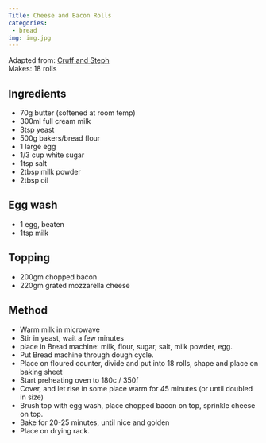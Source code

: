 ```yaml
---
Title: Cheese and Bacon Rolls
categories:
 - bread
img: img.jpg
---
```


Adapted from: [Cruff and Steph](https://scruffandsteph.com/2019/07/30/cheese-and-bacon-rolls/)
\
Makes: 18 rolls

## Ingredients
- 70g butter (softened at room temp)
- 300ml full cream milk
- 3tsp yeast
- 500g bakers/bread flour
- 1 large egg
- 1/3 cup white sugar
- 1tsp salt
- 2tbsp milk powder
- 2tbsp oil

## Egg wash
- 1 egg, beaten
- 1tsp milk

## Topping
- 200gm chopped bacon
- 220gm grated mozzarella cheese

## Method
- Warm milk in microwave
- Stir in yeast, wait a few minutes
- place in Bread machine: milk, flour, sugar, salt, milk powder, egg.
- Put Bread machine through dough cycle.
- Place on floured counter, divide and put into 18 rolls, shape and place on baking sheet
- Start preheating oven to 180c / 350f
- Cover, and let rise in some place warm for 45 minutes (or until doubled in size)
- Brush top with egg wash, place chopped bacon on top, sprinkle cheese on top.
- Bake for 20-25 minutes, until nice and golden
- Place on drying rack.


